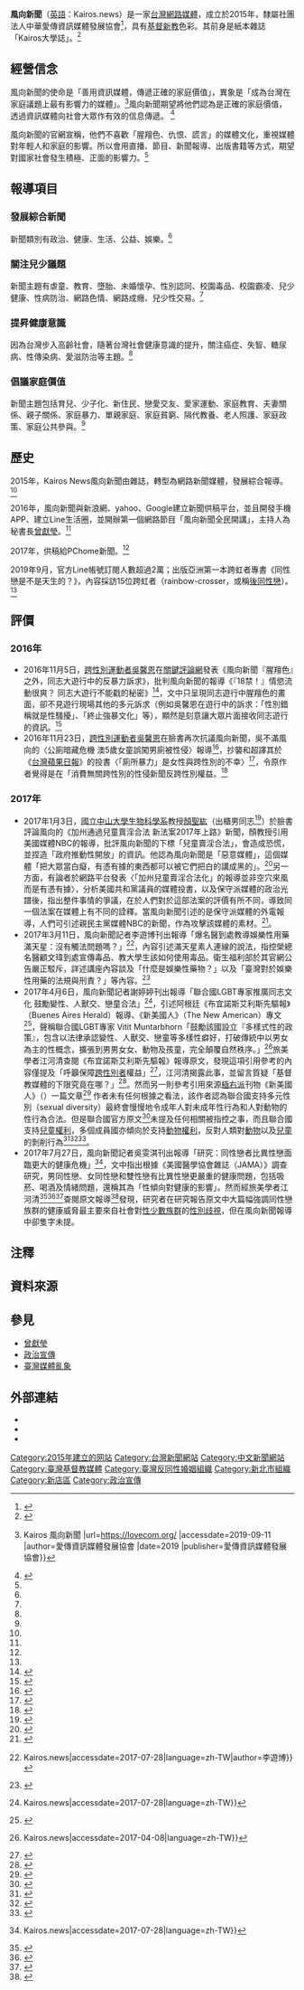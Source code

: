 {{Multiple issues|
{{copy edit}}
{{POV|time=2018-08-09T15:36:43+00:00}} 
{{review}}
{{verylong}}
{{original research}}
}}
{{noteTA
|G1=IT
|G2=Communication
}}
{{Infobox Newspaper
|name=風向新聞<br /><font size="-1">Kairos.news</font>
|image=風向新聞logo.png
|type=
|owners=愛傳資訊媒體發展協會
|publisher=
|founder=
|Chairman=曾獻瑩
|editor=
|foundation=2015年
|political=偏藍<ref>{{Cite web |title=捐款連結-愛傳資訊媒體發展協會 |url=https://lovecom.org/donate |accessdate=2019-09-03 |publisher=愛傳資訊媒體發展協會}}</ref>
|language=[[正體中文|正體中文]]
|price=|headquarters={{ROC}}<br>[[新北市|新北市]][[新店區|新店區]]北新路三段215號4樓
|circulation=
|website=[https://kairos.news/ 風向新聞]
}}

'''風向新聞'''（[[英語|英語]]：Kairos.news）是一家[[臺灣|台灣]][[網路媒體公司|網路媒體]]，成立於2015年，隸屬社團法人中華愛傳資訊媒體發展協會<ref>{{Cite web |title=關於我們 |url=https://lovecom.org/about-us |accessdate=2018-08-16 |date=2017 |publisher=愛傳資訊媒體發展協會}}</ref>，具有[[台灣基督教新教|基督新教]]色彩。其前身是紙本雜誌「Kairos大學誌」。<ref name=":2">{{Cite web|url=https://lovecom.org/about-us|title=大事記|accessdate=2018-08-16|author=|date=2017|publisher=愛傳資訊媒體發展協會}}</ref>

== 經營信念 ==
風向新聞的使命是「善用資訊媒體，傳遞正確的家庭價值」，異象是「成為台灣在家庭議題上最有影響力的媒體」。<ref name=":3">{{Cite web |title=愛傳資訊媒體發展協會 {{!}} Kairos 風向新聞 |url=https://lovecom.org/ |accessdate=2019-09-11 |author=愛傳資訊媒體發展協會 |date=2019 |publisher=愛傳資訊媒體發展協會}}</ref>風向新聞期望將他們認為是正確的家庭價值，透過資訊媒體向社會大眾作有效的信息傳遞。 <ref name=":4">{{Cite web|title=募集300位愛傳天使，定期定額支持風向新聞！|url=https://lovecom.org/angels|accessdate=2019-09-11|author=愛傳資訊媒體發展協會|date=|format=|publisher=|language=}}</ref>

風向新聞的官網宣稱，他們不喜歡「腥羶色、仇恨、謊言」的媒體文化，重視媒體對年輕人和家庭的影響。所以會用直播、節目、新聞報導、出版書籍等方式，期望對國家社會發生積極、正面的影響力。<ref name=":2" />

== 報導項目 ==

=== 發展綜合新聞 ===
新聞類別有政治、健康、生活、公益、娛樂。<ref name=":3" />

=== 關注兒少議題 ===
新聞主題有虐童、教育、墮胎、未婚懷孕、性別認同、校園毒品、校園霸凌、兒少健康、性病防治、網路色情、網路成癮、兒少性交易。<ref name=":3" />

=== 提昇健康意識 ===
因為台灣步入高齡社會，隨著台灣社會健康意識的提升，關注癌症、失智、糖尿病、性傳染病、愛滋防治等主題。<ref name=":3" />

=== 倡議家庭價值 ===
新聞主題包括育兒、少子化、新住民、戀愛交友、愛家運動、家庭教育、夫妻關係、親子關係、家庭暴力、單親家庭、家庭貧窮、隔代教養、老人照護、家庭政策、家庭公共參與。<ref name=":3" />

== 歷史 ==
2015年，Kairos News風向新聞由雜誌，轉型為網路新聞媒體，發展綜合報導。<ref name=":3" />

2016年，風向新聞與新浪網、yahoo、Google建立新聞供稿平台，並且開發手機APP、建立Line生活圈，並開辦第一個網路節目「風向新聞全民開講」，主持人為秘書長[[曾獻瑩|曾獻瑩]]。<ref name=":4" />

2017年，供稿給PChome新聞。<ref name=":2" />

2019年9月，官方Line帳號訂閱人數超過2萬；出版亞洲第一本跨虹者專書《同性戀是不是天生的？》，內容採訪15位跨虹者（rainbow-crosser，或稱[[後同性戀|後同性戀]]）。<ref name=":3" />

== 評價 ==
{{POV-section}}

=== 2016年 ===

* 2016年11月5日，[[跨性別權益|跨性別運動者]][[吳馨恩|吳馨恩]]在[[關鍵評論網|關鍵評論網]]發表《風向新聞『腥羶色』之外，同志大遊行中的反暴力訴求》，批判風向新聞的報導《『18禁！』情慾流動很爽？ 同志大遊行不能戳的秘密》<ref>{{Cite web|title=「18禁！」情慾流動很爽？ 同志大遊行不能戳的秘密|url=https://kairos.news/55284|accessdate=2016-10-31|author=李遊博|date=2016-10-31|publisher=}}</ref>，文中只呈現同志遊行中腥羶色的畫面，卻不見遊行現場其他的多元訴求（例如吳馨恩在遊行中的訴求：「性別錯稱就是性騷擾」、「終止強暴文化」等），顯然是刻意讓大眾片面接收同志遊行的資訊。<ref>{{Cite web|title=風向新聞「腥羶色」之外，同志大遊行中的反暴力訴求|url=https://www.thenewslens.com/article/53112|accessdate=2016-11-05|author=吳馨恩|date=2016-11-05|publisher=關鍵評論網}}</ref>
*2016年11月23日，[[跨性別權益|跨性別運動者]][[吳馨恩|吳馨恩]]在臉書再次抗議風向新聞，吳不滿風向的〈公廁暗藏危機 澳5歲女童誤闖男廁被性侵〉報導<ref>{{cite news|url=https://kairos.news/57383|title=公廁暗藏危機 澳5歲女童誤闖男廁被性侵|author=吳雯淇|date=2016-11-21|publisher=風向新聞}}</ref>，抄襲和超譯其於《[[台灣蘋果日報|台灣蘋果日報]]》的投書〈「廁所暴力」是女性與跨性別的不幸〉<ref>{{cite news|url=http://www.appledaily.com.tw/realtimenews/article/new/20161120/993207/|title=「廁所暴力」是女性與跨性別的不幸|author=吳馨恩|date=2016-11-20|publisher=蘋果日報}}</ref>，令原作者覺得是在「消費無關跨性別的性侵新聞反跨性別權益。<ref>{{cite news|url=https://www.facebook.com/photo.php?fbid=702532136563702&set=a.557767724373478.1073741827.100004207666266|title=請協助廣發，提告教會媒體 Kairos 風向新聞 抄襲聲明|author=吳馨恩|date=2016-11-23|publisher=吳馨恩}}</ref>

=== 2017年 ===

* 2017年1月3日，[[國立中山大學|國立中山大學]][[生物科技系|生物科學系]]教授[[顏聖紘|顏聖紘]]（出櫃男同志<ref>{{Cite web|title=教授驚見學生現身熱線晚會從此發願一直捐錢|url=https://hotlineparty.blogspot.com/2012/07/blog-post_22.html|accessdate=2019-10-04|author=顏聖紘|date=2012-07-22|format=|publisher=台灣同志諮詢熱線|language=}}</ref>）於臉書評論風向的《加州通過兒童賣淫合法 新法案2017年上路》新聞，顏教授引用美國媒體NBC的報導，批評風向新聞的下標「兒童賣淫合法」，會造成恐慌，並捏造「政府推動性開放」的資訊。他認為風向新聞是「惡意媒體」，這個媒體「把大眾當白癡，有憑有據的東西都可以被它們把白的講成黑的」。<ref>{{cite news|url=https://kairos.news/60162|title=加州新法案2017年上路 議員：把兒童推向賣淫合法化|author=謝婷婷|date=2017-01-02|publisher=風向新聞}}</ref>另一方面，有論者於網路平台發表〈「加州兒童賣淫合法化」的報導並非空穴來風 而是有憑有據〉，分析美國共和黨議員的媒體投書，以及保守派媒體的政治光譜後，指出整件事情的爭議，在於人們對於這部法案的評價有所不同，導致同一個法案在媒體上有不同的詮釋。當風向新聞引述的是保守派媒體的外電報導，人們可引述親民主黨媒體NBC的新聞，作為攻擊該媒體的素材。<ref>{{Cite web|title=【讀者投稿】「加州兒童賣淫合法化」的報導並非空穴來風 而是有憑有據|url=https://taiwanfamily.com/100860|accessdate=2019-10-04|author=鍵盤科斗|date=2017-01-06|format=|publisher=下一代幸福聯盟|language=}}</ref>。
* 2017年3月11日，風向新聞記者李遊博刊出報導「爆名醫到處教導娛樂性用藥 滿天星：沒有觸法問題嗎？」<ref>{{Cite news|url=https://kairos.news/65116|title=爆名醫到處教導娛樂性用藥 滿天星：沒有觸法問題嗎？|date=2017-03-11|newspaper=風向新聞 {{!}} Kairos.news|accessdate=2017-07-28|language=zh-TW|author=李遊博}}</ref>，內容引述滿天星素人連線的說法，指控榮總名醫顧文瑋到處宣傳毒品、教大學生該如何使用毒品。衛生福利部於其官網公告嚴正駁斥，詳述講座內容談及「什麼是娛樂性藥物？」以及「臺灣對於娛樂性用藥的法規與刑責？」等內容。<ref>{{cite web|title=嚴正駁斥KAIROS風向新聞「爆名醫到處教導娛樂性用藥/滿天星：沒有觸法問題嗎？」對醫師演講內容之不實質疑|url=http://www.vhct.gov.tw/index.php?mo=NewsInfo&ac=news1_show&sn=1195}}</ref>
* 2017年4月6日，風向新聞記者謝婷婷刊出報導「聯合國LGBT專家推廣同志文化 鼓勵變性、人獸交、戀童合法」<ref>{{Cite news|url=https://kairos.news/67162|author=謝婷婷|title=聯合國LGBT專家推廣同志文化 鼓勵變性、人獸交、戀童合法|date=2017-04-06|newspaper=風向新聞 {{!}} Kairos.news|accessdate=2017-07-28|language=zh-TW}}</ref>，引述阿根廷《布宜諾斯艾利斯先驅報》（Buenes Aires Herald）報導、《新美國人》（The New American）專文<ref>{{cite news|author=Alex Newman|work=The New American|title=UN LGBT Czar on Indoctrinating Children: "The Younger the Better"|url=https://www.thenewamerican.com/culture/faith-and-morals/item/25742-un-pushing-homosexuality-gender-confusion-on-children}}</ref>，聲稱聯合國LGBT專家 Vitit Muntarbhorn「鼓勵該國設立『多樣式性的政策』，包含以法律承認變性、人獸交、戀童等多樣性癖好，打破傳統中以男女為主的性概念，擴張到男男女女、動物及孩童，完全顛覆自然秩序。」<ref>{{Cite news|url=https://kairos.news/67162|author=謝婷婷|title=聯合國LGBT專家推廣同志文化 鼓勵變性、人獸交、戀童合法|date=2017-04-06|newspaper=風向新聞 {{!}} Kairos.news|accessdate=2017-04-08|language=zh-TW}}</ref>旅美學者江河清查閱《布宜諾斯艾利斯先驅報》報導原文，發現這項引用參考的內容僅提及「呼籲保障[[跨性別|跨性別者]]權益」<ref>{{Cite news|url=http://www.buenosairesherald.com/article/225037/argentina--in-brief|work=buenosairesherald.com|title=Argentina  in brief|accessdate=2017-04-08}}</ref>，江河清揭露此事，並留言質疑「基督教媒體的下限究竟在哪？」<ref>{{Cite web|title=江河清 - blog|url=https://www.facebook.com/interarticulation/photos/a.785229498285430.1073741828.784996691642044/921270504681328/?type=3&theater|accessdate=2017-04-08|work=facebook|language=zh-Hans}}</ref>。然而另一則參考引用來源[[極右派|極右派]]刊物《新美國人》（{{tsl|en|The New American|The New American}}）一篇文章<ref>{{cite news|author=Alex Newman|work=The New American,|title=UN LGBT Czar on Indoctrinating Children: "The Younger the Better"|url=https://www.thenewamerican.com/culture/faith-and-morals/item/25742-un-pushing-homosexuality-gender-confusion-on-children}} </ref>{{efn|The term “sexual diversity” in UN-speak refers not to differences between men and women, but to homosexuality, bisexuality, fornication, gender confusion, and other perversions of the natural sexual order that has reigned throughout almost all of the world throughout almost all of human history. Even bestiality and pedophilia are slowly being "legitimized" and brought under the “sexual diversity” banner.}} 作者未有任何根據之看法，該作者認為聯合國支持多元性別（sexual diversity）最終會慢慢地令成年人對未成年性行為和人對動物的性行為合法。但是聯合國官方原文<ref>{{cite web|title=End of Mission Statement by the United Nations Independent Expert on protection against violence and discrimination based on sexual orientation and gender identity, Mr. Vitit Muntarbhorn, of his visit to Argentina|url=http://www.ohchr.org/EN/NewsEvents/Pages/DisplayNews.aspx?NewsID=21343&LangID=E|author=Vitit Muntarbhorn|publisher=United Nations|}}</ref>未提及任何相關被指控之事，而且聯合國支持[[兒童權利|兒童權利]]，多個成員國亦傾向於支持[[動物權利|動物權利]]，反對人類對[[動物|動物]]以及[[兒童|兒童]]的剝削行為<ref>{{cite news|script-title=en:UN adopts ‘groundbreaking’ animal welfare policies|url=http://www.globalmeatnews.com/Livestock/UN-adopts-groundbreaking-animal-welfare-policies|agency=globalmeat news|date=2016-10-19}}</ref><ref>{{cite web|title=Convention on the Rights of the Child|url=http://www.ohchr.org/EN/ProfessionalInterest/Pages/CRC.aspx|accessdate=2017-09-12|archive-date=2015-01-13|archive-url=https://web.archive.org/web/20150113092120/http://www.ohchr.org/en/professionalinterest/pages/crc.aspx|dead-url=no}}</ref><ref>{{cite news|title=EU supports universal declaration of animal welfare|url=https://www.ciwf.org.uk/news/2009/03/eu-supports-universal-declaration-of-animal-welfare}}</ref>。
* 2017年7月27日，風向新聞記者吳雯淇刊出報導「研究：同性戀者比異性戀面臨更大的健康危機」<ref>{{Cite news|url=https://kairos.news/79609|author=吳雯淇|title=研究：同性戀者比異性戀面臨更大的健康危機|date=2017-07-27|newspaper=風向新聞 {{!}} Kairos.news|accessdate=2017-07-28|language=zh-TW}}</ref>，文中指出根據《美國醫學協會雜誌（JAMA）》調查研究，男同性戀、女同性戀和雙性戀有比異性戀更嚴重的健康問題，包括吸菸、喝酒及情緒問題，還稱其為「性傾向對健康的影響」。然而經旅美學者江河清<ref>{{Cite web|title=江河清 - blog|url=https://www.facebook.com/interarticulation/photos/a.785229498285430.1073741828.784996691642044/991280467680331/|accessdate=2017-07-28|work=facebook|language=zh-Hans}}</ref><ref>{{cite web|title=江河清 - 小英基金會合作媒體 - 想想論壇 - 專欄作家|url=http://www.thinkingtaiwan.com/author/2538|author1=想想論壇}}</ref><ref>{{cite news|author1=端傳媒|title=江河清-born-that-way|url=https://theinitium.com/article/20170517-opinion-jianghoching-bornthatway/}}</ref>查閱原文報導<ref>{{Cite news|url=https://www.lifesitenews.com/news/homosexuals-face-greater-health-risks-than-heterosexuals-study|title=Homosexuals face greater health risks than heterosexuals: study|newspaper=LifeSiteNews|accessdate=2017-07-28|language=en-US|author=Fr. Mark Hodges}}</ref>發現，研究者在研究報告原文中大篇幅強調同性戀族群的健康威脅最主要來自社會對[[性少數族群|性少數族群]]的[[性別平權|性別歧視]]，但在風向新聞報導中卻隻字未提。

== 注釋 ==
{{notelist}}

== 資料來源 ==
{{reflist|2}}

== 參見 ==

*[[曾獻瑩|曾獻瑩]]
*[[政治宣傳|政治宣傳]]
* [[臺灣媒體亂象|臺灣媒體亂象]]

== 外部連結 ==
* {{Facebook|kairos.news|風向新聞}}
* {{Official website|https://kairos.news/|name=風向新聞}}
* {{Official website|https://www.kairos.com.tw|name=大學誌}}

{{Taiwan Newspaper}}

[[Category:2015年建立的网站|Category:2015年建立的网站]]
[[Category:台灣新聞網站|Category:台灣新聞網站]]
[[Category:中文新聞網站|Category:中文新聞網站]]
[[Category:臺灣基督教媒體|Category:臺灣基督教媒體]]
[[Category:臺灣反同性婚姻組織|Category:臺灣反同性婚姻組織]]
[[Category:新北市組織|Category:新北市組織]]
[[Category:新店區|Category:新店區]]
[[Category:政治宣傳|Category:政治宣傳]]